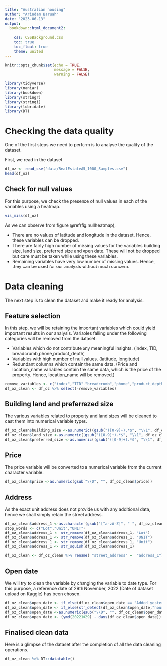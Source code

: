 ```yaml
---
title: "Australian housing"
author: "Arindam Baruah"
date: "2023-06-13"
output:
  bookdown::html_document2:
   
    css: CSSBackground.css
    toc: true
    toc_float: true
    theme: united
---
```


```r
knitr::opts_chunk$set(echo = TRUE,
                      message = FALSE,
                      warning = FALSE)
```

```r
library(tidyverse)
library(naniar)
library(bookdown)
library(stringr)
library(stringi)
library(lubridate)
library(DT)
```

# Checking the data quality

One of the first steps we need to perform is to analyse the quality of the dataset.

First, we read in the dataset

```r

df_oz <- read_csv("data/RealEstateAU_1000_Samples.csv")
head(df_oz)
```

## Check for null values

For this purpose, we check the presence of null values in each of the variables using a heatmap.

```r

vis_miss(df_oz)

```

As we can observe from figure \@ref(fig:nullheatmap),

-   There are no values of latitude and longitude in the dataset. Hence, these variables can be dropped.
-   There are fairly high number of missing values for the variables building size, land size, preferred size and open date. These will not be dropped but care must be taken while using these variables.
-   Remaining variables have very low number of missing values. Hence, they can be used for our analysis without much concern.

# Data cleaning

The next step is to clean the dataset and make it ready for analysis.

## Feature selection

In this step, we will be retaining the important variables which could yield important results in our analysis. Variables falling under the following categories will be removed from the dataset:

-   Variables which do not contribute any meaningful insights. (index, TID, breadcrumb,phone,product_depth)
-   Variables with high number of null values. (latitude, longitude)
-   Redundant columns which contain the same data. (Price and location_name variables contain the same data, which is the price of the property. Hence, location_name will be removed.)

```r

remove_variables <- c("index","TID","breadcrumb","phone","product_depth","latitude","longitude","location_name","address","RunDate","category_name")
df_oz_clean <- df_oz %>% select(-remove_variables)
```

## Building land and preferrezed size

The various variables related to property and land sizes will be cleaned to cast them into numerical variable types.

```r

df_oz_clean$building_size <-as.numeric((gsub("([0-9]+).*$", "\\1", df_oz_clean$building_size)))
df_oz_clean$land_size <-as.numeric((gsub("([0-9]+).*$", "\\1", df_oz_clean$land_size)))
df_oz_clean$preferred_size <-as.numeric((gsub("([0-9]+).*$", "\\1", df_oz_clean$preferred_size)))

```

## Price

The price variable will be converted to a numerical variable from the current character variable.

```r

df_oz_clean$price <-as.numeric(gsub("\\D", "", df_oz_clean$price))


```

## Address

As the exact unit address does not provide us with any additional data, hence we shall simply retain the street address.

```r
df_oz_clean$address_1 <-as.character(gsub("[^a-zA-Z]", " ", df_oz_clean$address_1))
stop_words <- c("Lot","Unit","UNIT")
df_oz_clean$address_1 <- str_remove(df_oz_clean$address_1, "Lot")
df_oz_clean$address_1 <- str_remove(df_oz_clean$address_1, "UNIT")
df_oz_clean$address_1 <- str_remove(df_oz_clean$address_1, "Unit")
df_oz_clean$address_1 <- str_squish(df_oz_clean$address_1)

df_oz_clean <- df_oz_clean %>% rename( "street_address" =  "address_1")

```

## Open date

We will try to clean the variable by changing the variable to date type. For this purpose, a reference date of 29th November, 2022 (Date of dataset upload on Kaggle) has been chosen.

```r

df_oz_clean$open_date <- if_else(df_oz_clean$open_date == "Added yesterday","1",df_oz_clean$open_date)
df_oz_clean$open_date <- if_else(str_detect(df_oz_clean$open_date,"hour"),"0",df_oz_clean$open_date)
df_oz_clean$open_date <-as.numeric(gsub("\\D", "", df_oz_clean$open_date))
df_oz_clean$open_date <- (ymd(20221029) - days(df_oz_clean$open_date))

```


## Finalised clean data

Here is a glimpse of the dataset after the completion of all the data cleaning operations.


```r

df_oz_clean %>% DT::datatable()

```

